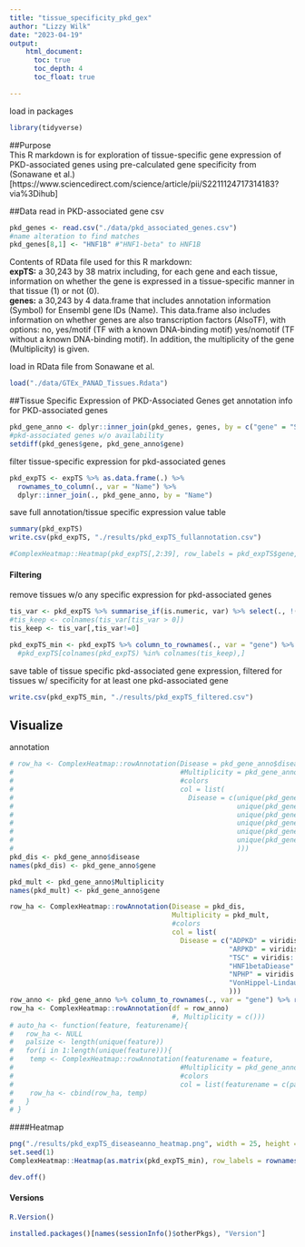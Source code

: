 ```yaml
---
title: "tissue_specificity_pkd_gex"
author: "Lizzy Wilk"
date: "2023-04-19"
output:
    html_document:
      toc: true
      toc_depth: 4
      toc_float: true

---
```


load in packages
```r
library(tidyverse)
```

##Purpose  
This R markdown is for exploration of tissue-specific gene expression of PKD-associated genes using pre-calculated gene specificity from (Sonawane et al.)[https://www.sciencedirect.com/science/article/pii/S2211124717314183?via%3Dihub]
   
##Data
read in PKD-associated gene csv
```r
pkd_genes <- read.csv("./data/pkd_associated_genes.csv")
#name alteration to find matches
pkd_genes[8,1] <- "HNF1B" #"HNF1-beta" to HNF1B
```

Contents of RData file used for this R markdown:  
__expTS:__ a 30,243 by 38 matrix including, for each gene and each tissue, information on whether the gene is expressed in a tissue-specific manner in that tissue (1) or not (0).  
__genes:__ a 30,243 by 4 data.frame that includes annotation information (Symbol) for Ensembl gene IDs (Name). This data.frame also includes information on whether genes are also transcription factors (AlsoTF), with options: no, yes/motif (TF with a known DNA-binding motif) yes/nomotif (TF without a known DNA-binding motif). In addition, the multiplicity of the gene (Multiplicity) is given. 
  
load in RData file from Sonawane et al.
```r
load("./data/GTEx_PANAD_Tissues.Rdata")
```

##Tissue Specific Expression of PKD-Associated Genes
get annotation info for PKD-associated genes
```r
pkd_gene_anno <- dplyr::inner_join(pkd_genes, genes, by = c("gene" = "Symbol"))
#pkd-associated genes w/o availability
setdiff(pkd_genes$gene, pkd_gene_anno$gene)
```
 
filter tissue-specific expression for pkd-associated genes
```r
pkd_expTS <- expTS %>% as.data.frame(.) %>% 
  rownames_to_column(., var = "Name") %>% 
  dplyr::inner_join(., pkd_gene_anno, by = "Name")
```

save full annotation/tissue specific expression value table
```r
summary(pkd_expTS)
write.csv(pkd_expTS, "./results/pkd_expTS_fullannotation.csv")

#ComplexHeatmap::Heatmap(pkd_expTS[,2:39], row_labels = pkd_expTS$gene, column_labels = colnames(pkd_expTS)[2:39])
```

#### Filtering
remove tissues w/o any specific expression for pkd-associated genes
```r
tis_var <- pkd_expTS %>% summarise_if(is.numeric, var) %>% select(., !(Multiplicity))
#tis_keep <- colnames(tis_var[tis_var > 0])
tis_keep <- tis_var[,tis_var!=0]

pkd_expTS_min <- pkd_expTS %>% column_to_rownames(., var = "gene") %>% select(., c(colnames(tis_keep)))
  #pkd_expTS[colnames(pkd_expTS) %in% colnames(tis_keep),]
```

save table of tissue specific pkd-associated gene expression, filtered for tissues w/ specificity for at least one pkd-associated gene
```r
write.csv(pkd_expTS_min, "./results/pkd_expTS_filtered.csv")
```

## Visualize
annotation
```r

# row_ha <- ComplexHeatmap::rowAnnotation(Disease = pkd_gene_anno$disease, 
#                                         #Multiplicity = pkd_gene_anno$Multiplicity,
#                                         #colors
#                                         col = list(
#                                           Disease = c(unique(pkd_gene_anno$disease)[1] = viridis::rocket(6)[1],
#                                                       unique(pkd_gene_anno$disease)[2] = viridis::rocket(6)[2],
#                                                       unique(pkd_gene_anno$disease)[3] = viridis::rocket(6)[3], 
#                                                       unique(pkd_gene_anno$disease)[4] = viridis::rocket(6)[4],
#                                                       unique(pkd_gene_anno$disease)[5] = viridis::rocket(6)[5],
#                                                       unique(pkd_gene_anno$disease)[6] = viridis::rocket(6)[6]
#                                                       ))) 
pkd_dis <- pkd_gene_anno$disease
names(pkd_dis) <- pkd_gene_anno$gene

pkd_mult <- pkd_gene_anno$Multiplicity
names(pkd_mult) <- pkd_gene_anno$gene

row_ha <- ComplexHeatmap::rowAnnotation(Disease = pkd_dis, 
                                        Multiplicity = pkd_mult,
                                        #colors
                                        col = list(
                                          Disease = c("ADPKD" = viridis::cividis(6)[1],
                                                      "ARPKD" = viridis::cividis(6)[2],
                                                      "TSC" = viridis::cividis(6)[3], 
                                                      "HNF1betaDiease" = viridis::cividis(6)[4],
                                                      "NPHP" = viridis::cividis(6)[5],
                                                      "VonHippel-Lindau" = viridis::cividis(6)[6]
                                                      ))) 
row_anno <- pkd_gene_anno %>% column_to_rownames(., var = "gene") %>% reorder(., desc(Multiplicity)) %>% select(., Disease = disease, TF = AlsoTF, Multiplicity = Multiplicity)
row_ha <- ComplexHeatmap::rowAnnotation(df = row_anno)
                                        #, Multiplicity = c()))
# auto_ha <- function(feature, featurename){
#   row_ha <- NULL
#   palsize <- length(unique(feature))
#   for(i in 1:length(unique(feature))){
#    temp <- ComplexHeatmap::rowAnnotation(featurename = feature, 
#                                         #Multiplicity = pkd_gene_anno$Multiplicity,
#                                         #colors
#                                         col = list(featurename = c(paste(unique(feature)[i]) = viridis::rocket(palsize)[i])))
#    row_ha <- cbind(row_ha, temp)
#   }
# }
```

####Heatmap
```r
png("./results/pkd_expTS_diseaseanno_heatmap.png", width = 25, height = 30, units = "cm", res = 300)
set.seed(1)
ComplexHeatmap::Heatmap(as.matrix(pkd_expTS_min), row_labels = rownames(pkd_expTS_min), column_labels = colnames(pkd_expTS_min), right_annotation = row_ha) ##annotation order is wrong!!

dev.off()
```


#### Versions  
```r
R.Version()
```


```r
installed.packages()[names(sessionInfo()$otherPkgs), "Version"]
```
  

